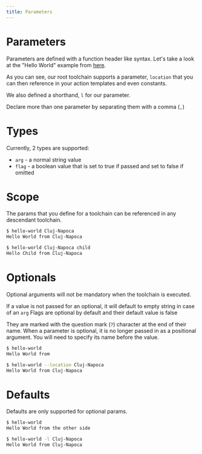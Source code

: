```yaml
---
title: Parameters
---
```




# Parameters

Parameters are defined with a function header like syntax. 
Let's take a look at the "Hello World" example from [here](/docs/getting-started/your-first-toolchain.mdx).

<YourFirstToolchain/>

As you can see, our root toolchain supports a parameter, `location` that you can
then reference in your action templates and even constants.

We also defined a shorthand, `l` for our parameter.

Declare more than one parameter by separating them with a comma (`,`)

# Types

Currently, 2 types are supported:
* `arg` - a normal string value
* `flag` - a boolean value that is set to true if passed and set to false if omitted

# Scope

The params that you define for a toolchain can be referenced in any
descendant toolchain.

<Scope/>

```sh title=Console
$ hello-world Cluj-Napoca
Hello World from Cluj-Napoca

$ hello-world Cluj-Napoca child
Hello Child from Cluj-Napoca
```

# Optionals

Optional arguments will not be mandatory when the toolchain is executed.

If a value is not passed for an optional, it will default to empty string in case of an `arg`
Flags are optional by default and their default value is false

They are marked with the question mark (`?`) character at the end of their name.
When a parameter is optional, it is no longer passed in as a positional argument.
You will need to specify its name before the value.

<Optionals/>

```sh title=Console
$ hello-world 
Hello World from

$ hello-world --location Cluj-Napoca
Hello World from Cluj-Napoca
```

# Defaults

Defaults are only supported for optional params.

<Defaults/>

```sh title=Console
$ hello-world 
Hello World from the other side

$ hello-world -l Cluj-Napoca
Hello World from Cluj-Napoca
```

<!-- Overriding defaults is currently not supported by kotlinx.cli library -->
<!-- # Overriding defaults

Sometimes, when you call a child toolchain, you could need
other defaults than what is defined in the parent toolchain.
But you also can't modify the original default value, because they
make sense for the parent, but not for the child.

Thats when you should override the defaults:

<OverridingDefaults/>

```sh title=Console
$ hello-world
Hello World from the other side

$ hello-world -l Cluj-Napoca
Hello World from Cluj-Napoca

$ hello-world child
Hello Child from this side

$ hello-world -l Cluj-Napoca child
Hello Child from Cluj-Napoca
``` -->